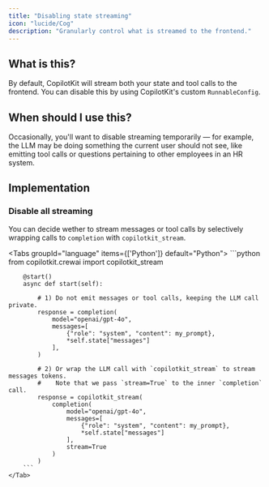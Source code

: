 ```yaml
---
title: "Disabling state streaming"
icon: "lucide/Cog"
description: "Granularly control what is streamed to the frontend."
---
```



<InsecurePasswordProtected>

## What is this?

By default, CopilotKit will stream both your state and tool calls to the frontend.
You can disable this by using CopilotKit's custom `RunnableConfig`.

## When should I use this?

Occasionally, you'll want to disable streaming temporarily — for example, the LLM may be
doing something the current user should not see, like emitting tool calls or questions
pertaining to other employees in an HR system.

## Implementation

### Disable all streaming

You can decide wether to stream messages or tool calls by selectively wrapping calls to `completion`
with `copilotkit_stream`.

<Tabs groupId="language" items={['Python']} default="Python">
    <Tab value="Python">
        ```python
        from copilotkit.crewai import copilotkit_stream

        @start()
        async def start(self):

            # 1) Do not emit messages or tool calls, keeping the LLM call private.
            response = completion(
                model="openai/gpt-4o",
                messages=[
                    {"role": "system", "content": my_prompt},
                    *self.state["messages"]
                ],
            )

            # 2) Or wrap the LLM call with `copilotkit_stream` to stream messages tokens.
            #    Note that we pass `stream=True` to the inner `completion` call.
            response = copilotkit_stream(
                completion(
                    model="openai/gpt-4o",
                    messages=[
                        {"role": "system", "content": my_prompt},
                        *self.state["messages"]
                    ],
                    stream=True
                )
            )
        ```
    </Tab>

</Tabs>

</InsecurePasswordProtected>
